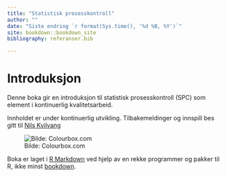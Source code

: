 ```yaml
---
title: "Statistisk prosesskontroll"
author: ""
date: "Siste endring `r format(Sys.time(), '%d %B, %Y')`"
site: bookdown::bookdown_site
bibliography: referanser.bib

---
```


# Introduksjon {.unnumbered}

Denne boka gir en introduksjon til statistisk prosesskontroll (SPC) som element i kontinuerlig kvalitetsarbeid.

Innholdet er under kontinuerlig utvikling. Tilbakemeldinger og innspill bes gitt til [Nils Kvilvang](mailto:nils.kvilvang@inn.no)

![Bilde: Colourbox.com](SPC_front_cover.JPG)

Boka er laget i [R Markdown](http://rmarkdown.rstudio.com) ved hjelp av en rekke programmer og pakker til R, ikke minst [bookdown](http://https://bookdown.org/yihui/bookdown/).
